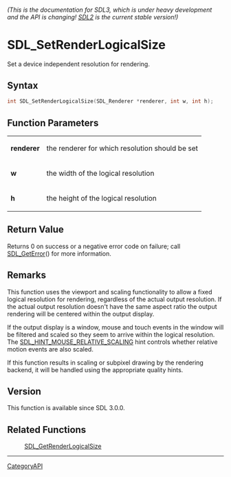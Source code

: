 ====== (This is the documentation for SDL3, which is under heavy development and the API is changing! [https://wiki.libsdl.org/ SDL2] is the current stable version!) ======
= SDL_SetRenderLogicalSize =

Set a device independent resolution for rendering.

== Syntax ==

<syntaxhighlight lang='c'>
int SDL_SetRenderLogicalSize(SDL_Renderer *renderer, int w, int h);
</syntaxhighlight>

== Function Parameters ==

{|
|'''renderer'''
|the renderer for which resolution should be set
|-
|'''w'''
|the width of the logical resolution
|-
|'''h'''
|the height of the logical resolution
|}

== Return Value ==

Returns 0 on success or a negative error code on failure; call
[[SDL_GetError]]() for more information.

== Remarks ==

This function uses the viewport and scaling functionality to allow a fixed
logical resolution for rendering, regardless of the actual output
resolution. If the actual output resolution doesn't have the same aspect
ratio the output rendering will be centered within the output display.

If the output display is a window, mouse and touch events in the window
will be filtered and scaled so they seem to arrive within the logical
resolution. The [[SDL_HINT_MOUSE_RELATIVE_SCALING]] hint controls whether
relative motion events are also scaled.

If this function results in scaling or subpixel drawing by the rendering
backend, it will be handled using the appropriate quality hints.

== Version ==

This function is available since SDL 3.0.0.

== Related Functions ==

:[[SDL_GetRenderLogicalSize]]

----
[[CategoryAPI]]



